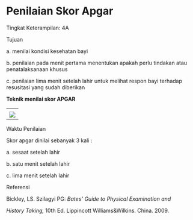 # Penilaian Skor Apgar 
Tingkat Keterampilan: 4A 

Tujuan

a. menilai kondisi kesehatan bayi

b. penilaian pada menit pertama menentukan apakah perlu tindakan atau penatalaksanaan khusus

c. penilaian lima menit setelah lahir untuk melihat respon bayi terhadap resusitasi yang sudah diberikan

 

**Teknik menilai skor APGAR**

| |
| --- |
| |
| ![](/1186/image774.jpg) |

 

Waktu Penilaian

Skor apgar dinilai sebanyak 3 kali :

a. sesaat setelah lahir

b. satu menit setelah lahir

c. lima menit setelah lahir

Referensi

Bickley, LS. Szilagyi PG: _Bates’ Guide to Physical Examination and_

_History Taking,_ 10th Ed. Lippincott Williams&Wilkins. China. 2009.
